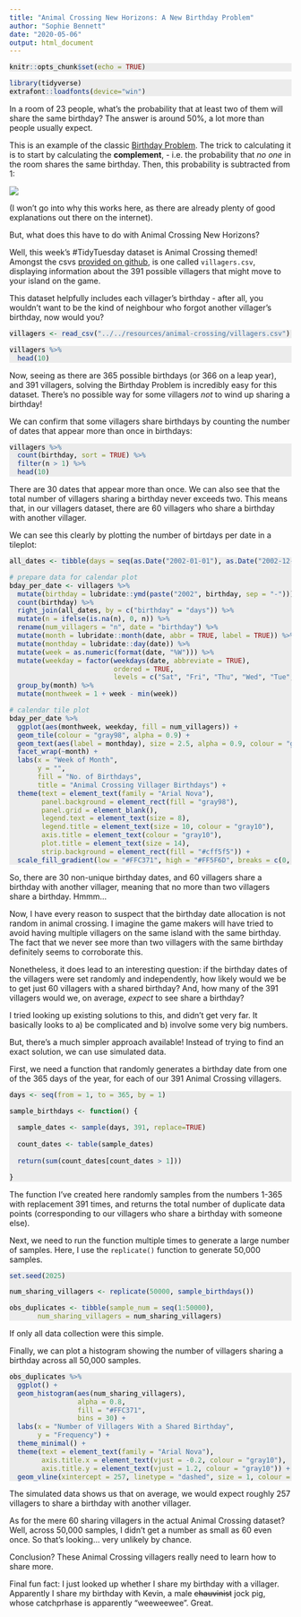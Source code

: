 ```yaml
---
title: "Animal Crossing New Horizons: A New Birthday Problem"
author: "Sophie Bennett"
date: "2020-05-06"
output: html_document
---
```


<style>
  pre.r { 
    color:#000;
    background-color:#ECECEC;
  }
</style>


```r
knitr::opts_chunk$set(echo = TRUE)
```

```r
library(tidyverse)
extrafont::loadfonts(device="win")
```

In a room of 23 people, what's the probability that at least two of them will share the same birthday? The answer is around 50%, a lot more than people usually expect.

This is an example of the classic [Birthday Problem](https://en.wikipedia.org/wiki/Birthday_problem). The trick to calculating it is to start by calculating the **complement**,  - i.e. the probability that _no one_ in the room shares the same birthday. Then, this probability is subtracted from 1:

![ ](../../resources/animal-crossing/bday-problem.png)

(I won't go into why this works here, as there are already plenty of good explanations out there on the internet).

But, what does this have to do with Animal Crossing New Horizons?

Well, this week's #TidyTuesday dataset is Animal Crossing themed! Amongst the csvs [provided on github](https://github.com/rfordatascience/tidytuesday/tree/master/data/2020/2020-05-05), is one called `villagers.csv`, displaying information about the 391 possible villagers that might move to your island on the game. 

This dataset helpfully includes each villager's birthday - after all, you wouldn't want to be the kind of neighbour who forgot another villager's birthday, now would you? 

```r

villagers <- read_csv("../../resources/animal-crossing/villagers.csv")
```
<div class="highlight">
```r

villagers %>% 
  head(10)

```
</div>

Now, seeing as there are 365 possible birthdays (or 366 on a leap year), and 391 villagers, solving the Birthday Problem is incredibly easy for this dataset. There's no possible way for some villagers _not_ to wind up sharing a birthday!

We can confirm that some villagers share birthdays by counting the number of dates that appear more than once in birthdays:

<div class="highlight">
```r

villagers %>% 
  count(birthday, sort = TRUE) %>% 
  filter(n > 1) %>% 
  head(10)

```
</div>

There are 30 dates that appear more than once. We can also see that the total number of villagers sharing a birthday never exceeds two. This means that, in our villagers dataset, there are 60 villagers who share a birthday with another villager.

We can see this clearly by plotting the number of birtdays per date in a tileplot:

<div class="highlight">
```r

all_dates <- tibble(days = seq(as.Date("2002-01-01"), as.Date("2002-12-31"), "days"))

# prepare data for calendar plot
bday_per_date <- villagers %>% 
  mutate(birthday = lubridate::ymd(paste("2002", birthday, sep = "-"))) %>% 
  count(birthday) %>% 
  right_join(all_dates, by = c("birthday" = "days")) %>% 
  mutate(n = ifelse(is.na(n), 0, n)) %>% 
  rename(num_villagers = "n", date = "birthday") %>% 
  mutate(month = lubridate::month(date, abbr = TRUE, label = TRUE)) %>% 
  mutate(monthday = lubridate::day(date)) %>% 
  mutate(week = as.numeric(format(date, "%W"))) %>% 
  mutate(weekday = factor(weekdays(date, abbreviate = TRUE), 
                          ordered = TRUE, 
                          levels = c("Sat", "Fri", "Thu", "Wed", "Tue", "Mon", "Sun"))) %>% 
  group_by(month) %>% 
  mutate(monthweek = 1 + week - min(week)) 

# calendar tile plot
bday_per_date %>% 
  ggplot(aes(monthweek, weekday, fill = num_villagers)) +
  geom_tile(colour = "gray98", alpha = 0.9) +
  geom_text(aes(label = monthday), size = 2.5, alpha = 0.9, colour = "gray20") +
  facet_wrap(~month) +
  labs(x = "Week of Month",
       y = "",
       fill = "No. of Birthdays",
       title = "Animal Crossing Villager Birthdays") +
  theme(text = element_text(family = "Arial Nova"),
        panel.background = element_rect(fill = "gray98"),
        panel.grid = element_blank(),
        legend.text = element_text(size = 8),
        legend.title = element_text(size = 10, colour = "gray10"),
        axis.title = element_text(colour = "gray10"),
        plot.title = element_text(size = 14),
        strip.background = element_rect(fill = "#cff5f5")) +
  scale_fill_gradient(low = "#FFC371", high = "#FF5F6D", breaks = c(0, 1, 2))  

```
</div>

So, there are 30 non-unique birthday dates, and 60 villagers share a birthday with another villager, meaning that no more than two villagers share a birthday. Hmmm... 

Now, I have every reason to suspect that the birthday date allocation is not random in animal crossing. I imagine the game makers will have tried to avoid having multiple villagers on the same island with the same birthday. The fact that we never see more than two villagers with the same birthday definitely seems to corroborate this.

Nonetheless, it does lead to an interesting question: if the birthday dates of the villagers were set randomly and independently, how likely would we be to get just 60 villagers with a shared birthday? And, how many of the 391 villagers would we, on average, _expect_ to see share a birthday?

I tried looking up existing solutions to this, and didn't get very far. It basically looks to a) be complicated and b) involve some very big numbers. 

But, there's a much simpler approach available! Instead of trying to find an exact solution, we can use simulated data. 

First, we need a function that randomly generates a birthday date from one of the 365 days of the year, for each of our 391 Animal Crossing villagers.

<div class="highlight">
```r

days <- seq(from = 1, to = 365, by = 1)

sample_birthdays <- function() {
  
  sample_dates <- sample(days, 391, replace=TRUE)
  
  count_dates <- table(sample_dates)
  
  return(sum(count_dates[count_dates > 1]))

}

```
</div>

The function I've created here randomly samples from the numbers 1-365 with replacement 391 times, and returns the total number of duplicate data points (corresponding to our villagers who share a birthday with someone else).

Next, we need to run the function multiple times to generate a large number of samples. Here, I use the `replicate()` function to generate 50,000 samples.

<div class="highlight">
```r

set.seed(2025)

num_sharing_villagers <- replicate(50000, sample_birthdays())

obs_duplicates <- tibble(sample_num = seq(1:50000),
       num_sharing_villagers = num_sharing_villagers)

```
</div>

If only all data collection were this simple.

Finally, we can plot a histogram showing the number of villagers sharing a birthday across all 50,000 samples. 

<div class="highlight">
```r

obs_duplicates %>% 
  ggplot() +
  geom_histogram(aes(num_sharing_villagers), 
                 alpha = 0.8, 
                 fill = "#FFC371",
                 bins = 30) +
  labs(x = "Number of Villagers With a Shared Birthday",
       y = "Frequency") +
  theme_minimal() +
  theme(text = element_text(family = "Arial Nova"),
        axis.title.x = element_text(vjust = -0.2, colour = "gray10"),
        axis.title.y = element_text(vjust = 1.2, colour = "gray10")) +
  geom_vline(xintercept = 257, linetype = "dashed", size = 1, colour = "gray75")

```
</div>

The simulated data shows us that on average, we would expect roughly 257 villagers to share a birthday with another villager. 

As for the mere 60 sharing villagers in the actual Animal Crossing dataset? Well, across 50,000 samples, I didn't get a number as small as 60 even once. So that's looking... very unlikely by chance. 

Conclusion? These Animal Crossing villagers really need to learn how to share more. 

Final fun fact: I just looked up whether I share my birthday with a villager. Apparently I share my birthday with Kevin, a male ~~chauvinist~~ jock pig, whose catchprhase is apparently "weeweewee". Great.

